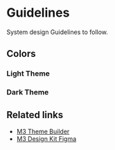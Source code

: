 
<Meta title="Docs Overview/System Design" />

# Guidelines

System design Guidelines to follow.

## Colors

### Light Theme

<ColorPalette>
    <ColorItem
        title="theme.color.primary"
        subtitle="Primary"
        colors={{
            Primary: lightColors.primary,
            'On Primary': lightColors.onPrimary,
            'Primary Container': lightColors.primaryContainer,
            'On Primary Container': lightColors.onPrimaryContainer,
        }}
    />
    <ColorItem
        title="theme.color.secondary"
        subtitle="Secondary"
        colors={{
            Secondary: lightColors.secondary,
            'On Secondary': lightColors.onSecondary,
            'Secondary Container': lightColors.secondaryContainer,
            'On Secondary Container': lightColors.onSecondaryContainer,
        }}
    />
    <ColorItem
        title="theme.color.tertiary"
        subtitle="Tertiary"
        colors={{
            Tertiary: lightColors.tertiary,
            'On Tertiary': lightColors.onTertiary,
            'Tertiary Container': lightColors.tertiaryContainer,
            'On Tertiary Container': lightColors.onTertiaryContainer,
        }}
    />
    <ColorItem
        title="theme.color.warning"
        subtitle="Warning"
        colors={{
            Warning: lightColors.warning,
            'On Warning': lightColors.onWarning,
            'Warning Container': lightColors.warningContainer,
            'On Warning Container': lightColors.onWarningContainer,
        }}
    />
    <ColorItem
        title="theme.color.error"
        subtitle="Error"
        colors={{
            Error: lightColors.error,
            'On Error': lightColors.onError,
            'Error Container': lightColors.errorContainer,
            'On Error Container': lightColors.onErrorContainer,
        }}
    />
    <ColorItem
        title="theme.color.success"
        subtitle="Success"
        colors={{
            Success: lightColors.success,
            'On Success': lightColors.onSuccess,
            'Success Container': lightColors.successContainer,
            'On Success Container': lightColors.onSuccessContainer,
        }}
    />
    <ColorItem
        title="theme.color.background"
        subtitle="Background"
        colors={{
            Background: lightColors.background,
            'On Background': lightColors.onBackground,
            Surface: lightColors.surface,
            'On Surface': lightColors.onSurface,
        }}
    />
    <ColorItem
        title="theme.color.others"
        subtitle="Others"
        colors={{
            Outline: lightColors.outline,
            'Surface Variant': lightColors.surfaceVariant,
            'On Surface Variant': lightColors.onSurfaceVariant,
            'Inverse On Surface': darkColors.inverseOnSurface,
            'Inverse Surface': darkColors.inverseSurface,
        }}
    />
</ColorPalette>

### Dark Theme

<ColorPalette>
    <ColorItem
        title="theme.color.primary"
        subtitle="Primary"
        colors={{
            Primary: darkColors.primary,
            'On Primary': darkColors.onPrimary,
            'Primary Container': darkColors.primaryContainer,
            'On Primary Container': darkColors.onPrimaryContainer,
        }}
    />
    <ColorItem
        title="theme.color.secondary"
        subtitle="Secondary"
        colors={{
            Secondary: darkColors.secondary,
            'On Secondary': darkColors.onSecondary,
            'Secondary Container': darkColors.secondaryContainer,
            'On Secondary Container': darkColors.onSecondaryContainer,
        }}
    />
    <ColorItem
        title="theme.color.tertiary"
        subtitle="Tertiary"
        colors={{
            Tertiary: darkColors.tertiary,
            'On Tertiary': darkColors.onTertiary,
            'Tertiary Container': darkColors.tertiaryContainer,
            'On Tertiary Container': darkColors.onTertiaryContainer,
        }}
    />
    <ColorItem
        title="theme.color.warning"
        subtitle="Warning"
        colors={{
            Warning: darkColors.warning,
            'On Warning': darkColors.onWarning,
            'Warning Container': darkColors.warningContainer,
            'On Warning Container': darkColors.onWarningContainer,
        }}
    />
    <ColorItem
        title="theme.color.error"
        subtitle="Error"
        colors={{
            Error: darkColors.error,
            'On Error': darkColors.onError,
            'Error Container': darkColors.errorContainer,
            'On Error Container': darkColors.onErrorContainer,
        }}
    />
    <ColorItem
        title="theme.color.success"
        subtitle="Success"
        colors={{
            Success: darkColors.success,
            'On Success': darkColors.onSuccess,
            'Success Container': darkColors.successContainer,
            'On Success Container': darkColors.onSuccessContainer,
        }}
    />
    <ColorItem
        title="theme.color.background"
        subtitle="Background"
        colors={{
            Background: darkColors.background,
            'On Background': darkColors.onBackground,
            Surface: darkColors.surface,
            'On Surface': darkColors.onSurface,
        }}
    />
    <ColorItem
        title="theme.color.others"
        subtitle="Others"
        colors={{
            Outline: darkColors.outline,
            'Surface Variant': darkColors.surfaceVariant,
            'On Surface Variant': darkColors.onSurfaceVariant,
            'Inverse On Surface': darkColors.inverseOnSurface,
            'Inverse Surface': darkColors.inverseSurface,
        }}
    />
</ColorPalette>

## Related links

-   [M3 Theme Builder](https://m3.material.io/theme-builder)
-   [M3 Design Kit Figma](https://www.figma.com/community/file/1035203688168086460)
